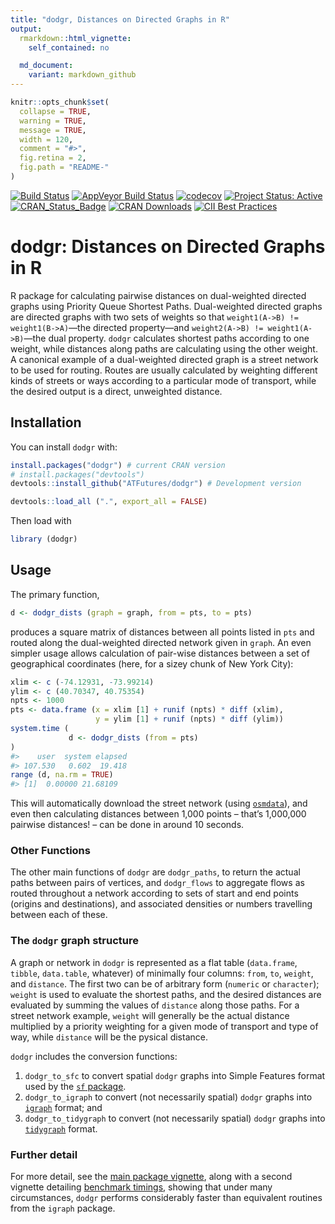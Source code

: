 ```yaml
---
title: "dodgr, Distances on Directed Graphs in R"
output:
  rmarkdown::html_vignette:
    self_contained: no

  md_document:
    variant: markdown_github
---
```


<!-- README.md is generated from README.Rmd. Please edit that file -->

```r
knitr::opts_chunk$set(
  collapse = TRUE,
  warning = TRUE,
  message = TRUE,
  width = 120,
  comment = "#>",
  fig.retina = 2,
  fig.path = "README-"
)
```

[![Build Status](https://travis-ci.org/ATFutures/dodgr.svg)](https://travis-ci.org/ATFutures/dodgr) 
[![AppVeyor Build Status](https://ci.appveyor.com/api/projects/status/github/ATFutures/dodgr?branch=master&svg=true)](https://ci.appveyor.com/project/ATFutures/dodgr)
[![codecov](https://codecov.io/gh/ATFutures/dodgr/branch/master/graph/badge.svg)](https://codecov.io/gh/ATFutures/dodgr)
[![Project Status: Active](http://www.repostatus.org/badges/latest/active.svg)](http://www.repostatus.org/#active)
[![CRAN_Status_Badge](http://www.r-pkg.org/badges/version/dodgr)](https://cran.r-project.org/package=dodgr) 
[![CRAN Downloads](http://cranlogs.r-pkg.org/badges/grand-total/dodgr?color=orange)](https://cran.r-project.org/package=dodgr)
[![CII Best Practices](https://bestpractices.coreinfrastructure.org/projects/1396/badge)](https://bestpractices.coreinfrastructure.org/projects/1396)

# dodgr: Distances on Directed Graphs in R

R package for calculating pairwise distances on dual-weighted directed graphs
using Priority Queue Shortest Paths. Dual-weighted directed graphs are directed
graphs with two sets of weights so that `weight1(A->B) != weight1(B->A)`---the
directed property---and `weight2(A->B) != weight1(A->B)`---the dual property.
`dodgr` calculates shortest paths according to one weight, while distances along
paths are calculating using the other weight. A canonical example of a
dual-weighted directed graph is a street network to be used for routing. Routes
are usually calculated by weighting different kinds of streets or ways according
to a particular mode of transport, while the desired output is a direct,
unweighted distance.


## Installation

You can install `dodgr` with:
```r
install.packages("dodgr") # current CRAN version
# install.packages("devtools")
devtools::install_github("ATFutures/dodgr") # Development version
```
```r
devtools::load_all (".", export_all = FALSE)
```
Then load with
```r
library (dodgr)
```


## Usage

The primary function,
```r
d <- dodgr_dists (graph = graph, from = pts, to = pts)
```
produces a square matrix of distances between all points listed in `pts` and
routed along the dual-weighted directed network given in `graph`. An even
simpler usage allows calculation of pair-wise distances between a set of
geographical coordinates (here, for a sizey chunk of New York City):
```r
xlim <- c (-74.12931, -73.99214)
ylim <- c (40.70347, 40.75354)
npts <- 1000
pts <- data.frame (x = xlim [1] + runif (npts) * diff (xlim),
                   y = ylim [1] + runif (npts) * diff (ylim))
system.time (
             d <- dodgr_dists (from = pts)
)
#>    user  system elapsed
#> 107.530   0.602  19.418
range (d, na.rm = TRUE)
#> [1]  0.00000 21.68109
```
This will automatically download the street network (using
[`osmdata`](https://cran.r-project.org/package=osmdata)), and even then
calculating distances between 1,000 points -- that's 1,000,000 pairwise
distances! -- can be done in around 10 seconds.

### Other Functions

The other main functions of `dodgr` are `dodgr_paths`, to return the actual
paths between pairs of vertices, and `dodgr_flows` to aggregate flows as routed
throughout a network according to sets of start and end points (origins and
destinations), and associated densities or numbers travelling between each of
these.

### The `dodgr` graph structure

A graph or network in `dodgr` is represented as a flat table
(`data.frame`, `tibble`, `data.table`, whatever) of minimally four columns:
`from`, `to`, `weight`, and `distance`. The first two can be of arbitrary form
(`numeric` or `character`); `weight` is used to evaluate the shortest paths, and
the desired distances are evaluated by summing the values of `distance` along
those paths. For a street network example, `weight` will generally be the actual
distance multiplied by a priority weighting for a given mode of transport and
type of way, while `distance` will be the pysical distance.

`dodgr` includes the conversion functions:

1. `dodgr_to_sfc` to convert spatial `dodgr` graphs into Simple Features format
   used by the [`sf` package](https://cran.r-project.org/package=sf).
2. `dodgr_to_igraph` to convert (not necessarily spatial) `dodgr` graphs into
   [`igraph`](https://cran.r-project.org/package=igraph) format; and
3. `dodgr_to_tidygraph` to convert (not necessarily spatial) `dodgr` graphs into
   [`tidygraph`](https://cran.r-project.org/package=tidygraph) format.

### Further detail

For more detail, see the
[main package vignette](https://atfutures.github.io/dodgr/articles/dodgr.html),
along with a second vignette detailing
[benchmark timings](https://atfutures.github.io/dodgr/articles/benchmark.html),
showing that under many circumstances, `dodgr` performs considerably faster than
equivalent routines from the `igraph` package.
